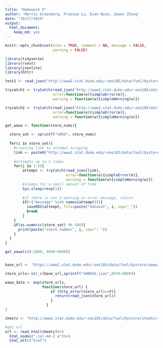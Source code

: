 ```yaml
---
title: "Homework 5"
author: 'Morris Greenberg, Presnie Lu, Evan Wyse, Zewen Zhang'
date: "10/17/2019"
output: 
  html_document:
    keep_md: yes
---
```


```r
knitr::opts_chunk$set(echo = TRUE, comment = NA, message = FALSE,
                      warning = FALSE)
```

```r
library(tidyverse)
library(rvest)
library(jsonlite)
library(httr)
```


```r
test1 <- read_json("http://www2.stat.duke.edu/~sms185/data/fuel/bystore/awaw/awawstore=08078.json")

trycatch1 <- tryCatch(read_json("http://www2.stat.duke.edu/~sms185/data/fuel/bystore/awaw/awawstore=08078.json"),
                      error=function(e){simpleError(e)}, 
                      warning = function(w){simpleWarning(w)})

trycatch2 <- tryCatch(read_json("http://www2.stat.duke.edu/~sms185/data/fuel/bystore/awaw/awawstore=08077.json"),
                      error=function(e){simpleError(e)}, 
                      warning = function(w){simpleWarning(w)})
```

```r




get_wawa <- function(store_nums){

  store_set <- sprintf("%05d", store_nums)
    
  for(i in store_set){
    #creating link to attempt scraping
    link <- paste0("http://www2.stat.duke.edu/~sms185/data/fuel/bystore/awaw/awawstore=", i, ".json")
  
    #attempts up to 5 times
    for(j in 1:5){
        attempt <- tryCatch(read_json(link),
                            error=function(e){simpleError(e)}, 
                            warning = function(w){simpleWarning(w)})
        #sleeps for a small amount of time
        Sys.sleep(rexp(1))
          
        #if there is not a warning or error message, return
        if(!("message" %in% names(attempt))){
          saveRDS(attempt, file=paste("dataset", i, sep="_"))
          break
        }
    }
    if(as.numeric(store_set) %% 500){
      print(paste("store number", i, sep=": "))
    }
  }
}

get_wawa(c(0:1000, 8000:9000))



```


```r
base_url <- "https://www2.stat.duke.edu/~sms185/data/fuel/bystore/awaw/awawstore="

store_urls<-str_c(base_url,sprintf("%0005d.json",8070:8080))

wawa_data <- map(store_urls,
                 function(store_url) {
                     if (http_error(store_url)==F){
                       return(read_json(store_url))
                     }
                   }
)
```

```r
sheetz <- "http://www2.stat.duke.edu/~sms185/data/fuel/bystore/zteehs/regions.html"

#get url 
url <- read_html(sheetz)%>%
  html_nodes(".col-md-2 a")%>%
  html_attr("href")
```